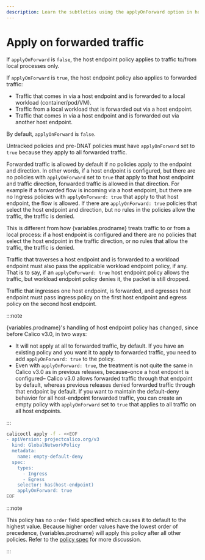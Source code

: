 ```yaml
---
description: Learn the subtleties using the applyOnForward option in host endpoint policies.
---
```


# Apply on forwarded traffic

If `applyOnForward` is `false`, the host endpoint policy applies to traffic to/from
local processes only.

If `applyOnForward` is `true`, the host endpoint policy also applies to forwarded traffic:

- Traffic that comes in via a host endpoint and is forwarded to a local workload (container/pod/VM).
- Traffic from a local workload that is forwarded out via a host endpoint.
- Traffic that comes in via a host endpoint and is forwarded out via another host endpoint.

By default, `applyOnForward` is `false`.

Untracked policies and pre-DNAT policies must have `applyOnForward` set to `true`
because they apply to all forwarded traffic.

Forwarded traffic is allowed by default if no policies apply to the endpoint and direction. In
other words, if a host endpoint is configured, but there are no policies with `applyOnForward`
set to `true` that apply to that host endpoint and traffic direction, forwarded traffic is
allowed in that direction. For example if a forwarded flow is incoming via a host endpoint, but there are
no Ingress policies with `applyOnForward: true` that apply to that host endpoint, the flow is
allowed. If there are `applyOnForward: true` policies that select the host endpoint and direction,
but no rules in the policies allow the traffic, the traffic is denied.

This is different from how {variables.prodname} treats traffic to or from a local process:
if a host endpoint is configured and there are no policies that select the host endpoint in
the traffic direction, or no rules that allow the traffic, the traffic is denied.

Traffic that traverses a host endpoint and is forwarded to a workload endpoint must also pass
the applicable workload endpoint policy, if any. That is to say, if an `applyOnForward: true` host
endpoint policy allows the traffic, but workload endpoint policy denies it, the packet is still dropped.

Traffic that ingresses one host endpoint, is forwarded, and egresses host endpoint must
pass ingress policy on the first host endpoint and egress policy on the second host endpoint.

:::note

{variables.prodname}'s handling of host endpoint policy has changed, since before
Calico v3.0, in two ways:

- It will not apply at all to forwarded traffic, by default. If you have an existing
  policy and you want it to apply to forwarded traffic, you need to add `applyOnForward: true` to the policy.
- Even with `applyOnForward: true`, the treatment is not quite the same in
  Calico v3.0 as in previous releases, because–once a host endpoint is configured–
  Calico v3.0 allows forwarded traffic through that endpoint by default, whereas
  previous releases denied forwarded traffic through that endpoint by default.
  If you want to maintain the default-deny behavior for all host-endpoint forwarded
  traffic, you can create an empty policy with `applyOnForward` set to `true`
  that applies to all traffic on all host endpoints.

:::

```bash
calicoctl apply -f - <<EOF
- apiVersion: projectcalico.org/v3
  kind: GlobalNetworkPolicy
  metadata:
    name: empty-default-deny
  spec:
    types:
      - Ingress
      - Egress
    selector: has(host-endpoint)
    applyOnForward: true
EOF
```

:::note

This policy has no `order` field specified which causes it to default
to the highest value. Because higher order values have the lowest order of precedence,
{variables.prodname} will apply this policy after all other policies. Refer to the
[policy spec](../resources/networkpolicy.mdx#spec) for
more discussion.

:::
